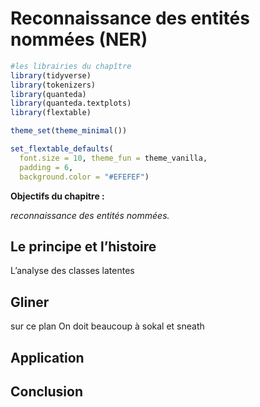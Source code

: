 # Reconnaissance des entités nommées (NER)

```r
#les librairies du chapître
library(tidyverse)
library(tokenizers)
library(quanteda)
library(quanteda.textplots)
library(flextable)

theme_set(theme_minimal()) 

set_flextable_defaults(
  font.size = 10, theme_fun = theme_vanilla,
  padding = 6,
  background.color = "#EFEFEF")
```

**Objectifs du chapitre :**

<div>

*reconnaissance des entités nommées.*

</div>

## Le principe et l'histoire

L'analyse des classes latentes

## Gliner

sur ce plan On doit beaucoup à sokal et sneath

## Application

## Conclusion
